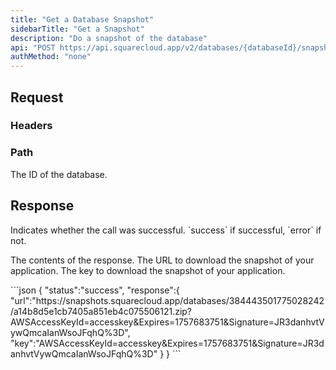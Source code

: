 ```yaml
---
title: "Get a Database Snapshot"
sidebarTitle: "Get a Snapshot"
description: "Do a snapshot of the database"
api: "POST https://api.squarecloud.app/v2/databases/{databaseId}/snapshots"
authMethod: "none"
---
```



## Request

### Headers

<Authorization />

### Path

<ParamField path="databaseId" type="string" placeholder="Database ID" required>
  The ID of the database.
</ParamField>

## Response

<ResponseField name="status" type="string">
  Indicates whether the call was successful. `success` if successful, `error` if not.
</ResponseField>
<ResponseField name="response" type="object">

The contents of the response.
<Expandable title="Toggle object">
<ResponseField name="url" type="string">
  The URL to download the snapshot of your application.
</ResponseField>
<ResponseField name="key" type="string">
  The key to download the snapshot of your application.
</ResponseField>
</Expandable>
</ResponseField>

<ResponseExample>
```json
{
  "status":"success",
  "response":{
    "url":"https://snapshots.squarecloud.app/databases/384443501775028242/a14b8d5e1cb7405a851eb4c075506121.zip?AWSAccessKeyId=accesskey&Expires=1757683751&Signature=JR3danhvtVywQmcaIanWsoJFqhQ%3D",
    "key":"AWSAccessKeyId=accesskey&Expires=1757683751&Signature=JR3danhvtVywQmcaIanWsoJFqhQ%3D"
  }
}
```
</ResponseExample>